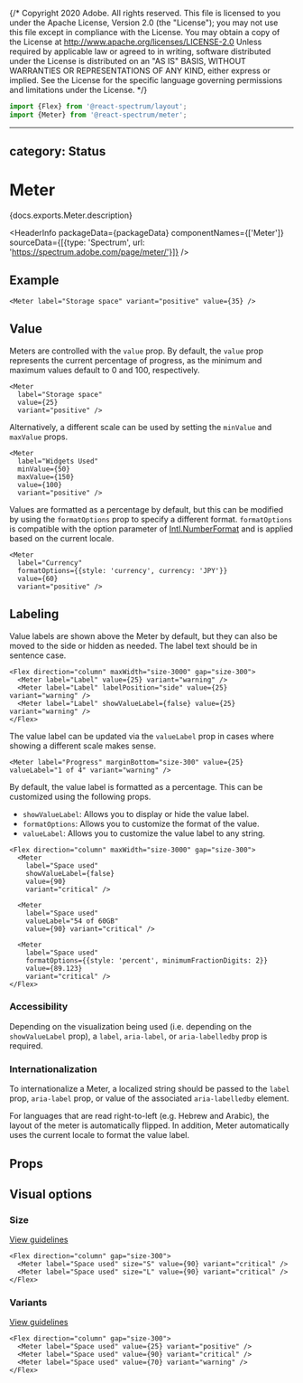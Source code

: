 {/* Copyright 2020 Adobe. All rights reserved.
This file is licensed to you under the Apache License, Version 2.0 (the "License");
you may not use this file except in compliance with the License. You may obtain a copy
of the License at http://www.apache.org/licenses/LICENSE-2.0
Unless required by applicable law or agreed to in writing, software distributed under
the License is distributed on an "AS IS" BASIS, WITHOUT WARRANTIES OR REPRESENTATIONS
OF ANY KIND, either express or implied. See the License for the specific language
governing permissions and limitations under the License. */}



```jsx import
import {Flex} from '@react-spectrum/layout';
import {Meter} from '@react-spectrum/meter';
```

---
category: Status
---

# Meter

<p>{docs.exports.Meter.description}</p>

<HeaderInfo
  packageData={packageData}
  componentNames={['Meter']}
  sourceData={[{type: 'Spectrum', url: 'https://spectrum.adobe.com/page/meter/'}]} />

## Example

```tsx example
<Meter label="Storage space" variant="positive" value={35} />
```

## Value

Meters are controlled with the `value` prop.
By default, the `value` prop represents the current percentage of progress, as the minimum and maximum values default to 0 and 100, respectively.

```tsx example
<Meter
  label="Storage space"
  value={25}
  variant="positive" />
```

Alternatively, a different scale can be used by setting the `minValue` and `maxValue` props.

```tsx example
<Meter
  label="Widgets Used"
  minValue={50}
  maxValue={150}
  value={100}
  variant="positive" />
```

Values are formatted as a percentage by default, but this can be modified by using the `formatOptions` prop to specify a different format.
`formatOptions` is compatible with the option parameter of [Intl.NumberFormat](https://developer.mozilla.org/en-US/docs/Web/JavaScript/Reference/Global_Objects/NumberFormat) and is applied based on the current locale.

```tsx example
<Meter
  label="Currency"
  formatOptions={{style: 'currency', currency: 'JPY'}}
  value={60}
  variant="positive" />
```

## Labeling
Value labels are shown above the Meter by default, but they can also be moved to the side or hidden as needed.
The label text should be in sentence case.

```tsx example
<Flex direction="column" maxWidth="size-3000" gap="size-300">
  <Meter label="Label" value={25} variant="warning" />
  <Meter label="Label" labelPosition="side" value={25} variant="warning" />
  <Meter label="Label" showValueLabel={false} value={25} variant="warning" />
</Flex>
```

The value label can be updated via the `valueLabel` prop in cases where showing a different scale makes sense.
```tsx example
<Meter label="Progress" marginBottom="size-300" value={25} valueLabel="1 of 4" variant="warning" />
```

By default, the value label is formatted as a percentage. This can be customized using the following props.

* `showValueLabel`: Allows you to display or hide the value label.
* `formatOptions`: Allows you to customize the format of the value.
* `valueLabel`: Allows you to customize the value label to any string.

```tsx example
<Flex direction="column" maxWidth="size-3000" gap="size-300">
  <Meter
    label="Space used"
    showValueLabel={false}
    value={90}
    variant="critical" />

  <Meter
    label="Space used"
    valueLabel="54 of 60GB"
    value={90} variant="critical" />

  <Meter
    label="Space used"
    formatOptions={{style: 'percent', minimumFractionDigits: 2}}
    value={89.123}
    variant="critical" />
</Flex>
```

### Accessibility

Depending on the visualization being used (i.e. depending on the `showValueLabel` prop), a `label`, `aria-label`, or `aria-labelledby` prop is required.

### Internationalization

To internationalize a Meter, a localized string should be passed to the `label` prop, `aria-label` prop, or value of the associated `aria-labelledby` element.

For languages that are read right-to-left (e.g. Hebrew and Arabic), the layout of the meter is automatically flipped. In addition,
Meter automatically uses the current locale to format the value label.

## Props

<PropTable component={docs.exports.Meter} links={docs.links} />

## Visual options

### Size
[View guidelines](https://spectrum.adobe.com/page/meter/#Size)

```tsx example
<Flex direction="column" gap="size-300">
  <Meter label="Space used" size="S" value={90} variant="critical" />
  <Meter label="Space used" size="L" value={90} variant="critical" />
</Flex>
```

### Variants
[View guidelines](https://spectrum.adobe.com/page/meter/#Semantic-colors)

```tsx example
<Flex direction="column" gap="size-300">
  <Meter label="Space used" value={25} variant="positive" />
  <Meter label="Space used" value={90} variant="critical" />
  <Meter label="Space used" value={70} variant="warning" />
</Flex>
```
